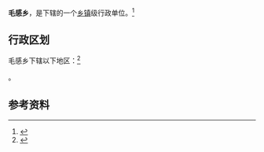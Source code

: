 {{中国乡级行政区|46/90/29/202/000}}

'''毛感乡'''，是{{PRC admin/fullname|46/90/29/202/000|3}}下辖的一个[[乡镇|乡镇]]级行政单位。<ref>{{PRC admin/ref sgc|{{PRC admin/parent|46/90/29/202/000}}}}</ref>

== 行政区划 ==

毛感乡下辖以下地区：<ref>{{PRC admin/ref sgc|46/90/29/202/000}}</ref>

{{PRC admin/children|46/90/29/202/000}}。

== 参考资料 ==

{{reflist}}

{{行政区划小作品}}
{{PRC admin/navcat|46/90/29/202/000}}